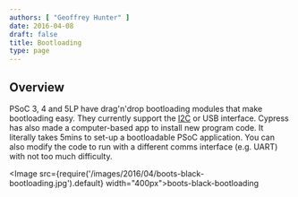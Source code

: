 ```yaml
---
authors: [ "Geoffrey Hunter" ]
date: 2016-04-08
draft: false
title: Bootloading
type: page
---
```


## Overview

PSoC 3, 4 and 5LP have drag'n'drop bootloading modules that make bootloading easy. They currently support the [I2C](/electronics/communication-protocols/i2c-communication-protocol/) or USB interface. Cypress has also made a computer-based app to install new program code. It literally takes 5mins to set-up a bootloadable PSoC application. You can also modify the code to run with a different comms interface (e.g. UART) with not too much difficulty.

<Image src={require('/images/2016/04/boots-black-bootloading.jpg').default} width="400px">boots-black-bootloading</Image>
